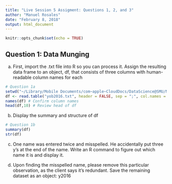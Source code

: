 ```yaml
---
title: "Live Session 5 Assigment: Questions 1, 2, and 3"
author: "Manuel Rosales"
date: "February 8, 2018" 
output: html_document
---
```


```r
knitr::opts_chunk$set(echo = TRUE)
```

## Question 1: Data Munging

a) First, import the .txt file into R so you can process it. Assign the resulting data frame to an object, df, that consists of three columns with human-readable column names for each

```r
# Question 1a
setwd("~/Library/Mobile Documents/com~apple~CloudDocs/DataScience@SMU/MSDS_DDS/DoingDDSGitHub/Unit_05")
df <- read.table("yob2016.txt", header = FALSE, sep = ";", col.names = c("FirstName","Gender","Count"))
names(df) # Confirm column names
head(df,10) # Review head of df
```

b) Display the summary and structure of df

```r
# Question 1b
summary(df)
str(df)
```

c) One name was entered twice and misspelled. He accidentally put three y's at the end of the name.  Write an R command to figure out which name it is and display it.

d) Upon finding the misspelled name, please remove this particular observation, as the client says it's redundant.  Save the remaining dataset as an object: y2016 




